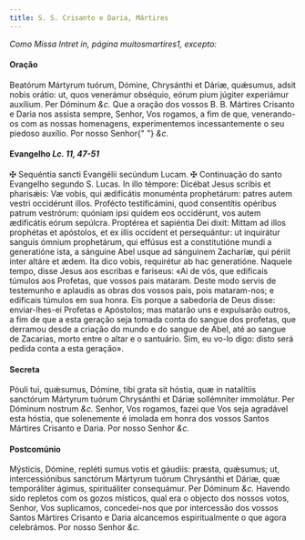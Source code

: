 ```yaml
---
title: S. S. Crisanto e Daria, Mártires
---
```


<em>Como Missa Intret in, página muitosmartires1, excepto:</em>

#### Oração

<div class="grid grid-cols-2 gap-5">
  <span class="text-justify">
    Beatórum Mártyrum tuórum, Dómine, Chrysánthi et Dáriæ, quǽsumus, adsit nobis
    orátio: ut, quos venerámur obséquio, eórum pium júgiter experiámur auxílium.
    Per Dóminum <em>&c.</em>
  </span>
  <span class="text-justify">
    Que a oração dos vossos B. B. Mártires Crisanto e Daria nos assista sempre,
    Senhor, Vos rogamos, a fim de que, venerando-os com as nossas homenagens,
    experimentemos incessantemente o seu piedoso auxílio. Por nosso Senhor{" "}
    <em>&c.</em>
  </span>
</div>

#### Evangelho <em>Lc. 11, 47-51</em>

<div class="grid grid-cols-2 gap-5">
  <span class="text-justify">
    <span class="text-red-500">&#10016;</span> Sequéntia sancti Evangélii
    secúndum Lucam.
  </span>
  <span class="text-justify">
    <span class="text-red-500">&#10016;</span> Continuação do santo Evangelho
    segundo S. Lucas.
  </span>
  <span class="text-justify">
    In illo témpore: Dicébat Jesus scribis et pharisǽis: Væ vobis, qui
    ædificátis monuménta prophetárum: patres autem vestri occidérunt illos.
    Profécto testificámini, quod consentítis opéribus patrum vestrórum: quóniam
    ipsi quidem eos occidérunt, vos autem ædificátis eórum sepúlcra. Proptérea
    et sapiéntia Dei dixit: Mittam ad illos prophétas et apóstolos, et ex illis
    occídent et persequántur: ut inquirátur sanguis ómnium prophetárum, qui
    effúsus est a constitutióne mundi a generatióne ista, a sánguine Abel usque
    ad sánguinem Zacharíæ, qui périit inter altáre et ædem. Ita dico vobis,
    requirétur ab hac generatióne.
  </span>
  <span class="text-justify">
    Naquele tempo, disse Jesus aos escribas e fariseus: «Ai de vós, que
    edificais túmulos aos Profetas, que vossos pais mataram. Deste modo servis
    de testemunho e aplaudis as obras dos vossos pais, pois mataram-nos; e
    edificais túmulos em sua honra. Eis porque a sabedoria de Deus disse:
    enviar-lhes-ei Profetas e Apóstolos; mas matarão uns e expulsarão outros, a
    fim de que a esta geração seja tomada conta do sangue dos profetas, que
    derramou desde a criação do mundo e do sangue de Abel, até ao sangue de
    Zacarias, morto entre o altar e o santuário. Sim, eu vo-lo digo: disto será
    pedida conta a esta geração».
  </span>
</div>

#### Secreta

<div class="grid grid-cols-2 gap-5">
  <span class="text-justify">
    Póuli tui, quǽsumus, Dómine, tibi grata sit hóstia, quæ in natalítiis
    sanctórum Mártyrum tuórum Chrysánthi et Dáriæ sollémniter immolátur. Per
    Dóminum nostrum <em>&c.</em>
  </span>
  <span class="text-justify">
    Senhor, Vos rogamos, fazei que Vos seja agradável esta hóstia, que
    solenemente é imolada em honra dos vossos Santos Mártires Crisanto e Daria.
    Por nosso Senhor <em>&c.</em>
  </span>
</div>

#### Postcomúnio

<div class="grid grid-cols-2 gap-5">
  <span class="text-justify">
    Mýsticis, Dómine, repléti sumus votis et gáudiis: præsta, quǽsumus; ut,
    intercessiónibus sanctórum Mártyrum tuórum Chrysánthi et Dáriæ, quæ
    temporáliter ágimus, spirituáliter consequámur. Per Dóminum <em>&c.</em>
  </span>
  <span class="text-justify">
    Havendo sido repletos com os gozos místicos, qual era o objecto dos nossos
    votos, Senhor, Vos suplicamos, concedei-nos que por intercessão dos vossos
    Santos Mártires Crisanto e Daria alcancemos espiritualmente o que agora
    celebrámos. Por nosso Senhor <em>&c.</em>
  </span>
</div>
